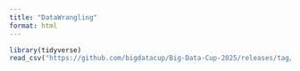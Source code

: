 ```yaml
---
title: "DataWrangling"
format: html
---
```


```r
library(tidyverse)
read_csv("https://github.com/bigdatacup/Big-Data-Cup-2025/releases/tag/Data")
```


